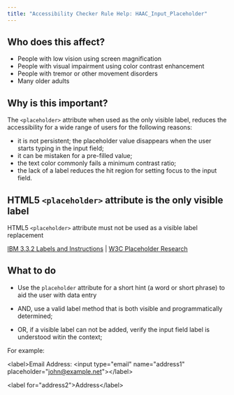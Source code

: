 ```yaml
---
title: "Accessibility Checker Rule Help: HAAC_Input_Placeholder"
---
```


<div className="toolHelp">
<Row>
<Column colLg={5} colMd={3} colSm={4} className="toolLeft">

## Who does this affect?

* People with low vision using screen magnification
* People with visual impairment using color contrast enhancement
* People with tremor or other movement disorders
* Many older adults

## Why is this important?

The `<placeholder>` attribute when used as the only visible label, reduces the accessibility for a wide range of users for the following reasons:
 * it is not persistent; the placeholder value disappears when the user starts typing in the input field;
 * it can be mistaken for a pre-filled value;
 * the text color commonly fails a minimum contrast ratio;
 * the lack of a label reduces the hit region for setting focus to the input field.

</Column>
<Column colLg={11} colMd={5} colSm={4} className="toolMain">

<div id="locLevel"></div>

## HTML5 `<placeholder>` attribute is the only visible label
HTML5 `<placeholder>` attribute must not be used as a visible label replacement

[IBM 3.3.2 Labels and Instructions](https://www.ibm.com/able/guidelines/ci162/labels_or_instructions.html) | [W3C Placeholder Research](https://www.w3.org/WAI/GL/low-vision-a11y-tf/wiki/Placeholder_Research)

<div id="locSnippet"></div>

## What to do


 * Use the `placeholder` attribute for a short hint (a word or short phrase) to aid the user with data entry

 * AND, use a valid label method that is both visible and programmatically determined;

* OR, if a visible label can not be added, verify the input field label is understood witin the context;

For example:

<CodeSnippet type="single" light={true}>&lt;label&gt;Email Address: &lt;input type="email" name="address1" placeholder="john@example.net"&gt;&lt;/label&gt;</CodeSnippet>

<CodeSnippet type="single" light={true}>&lt;label for="address2"&gt;Address&lt;/label&gt;</CodeSnippet>



</Column>
</Row>
</div>

